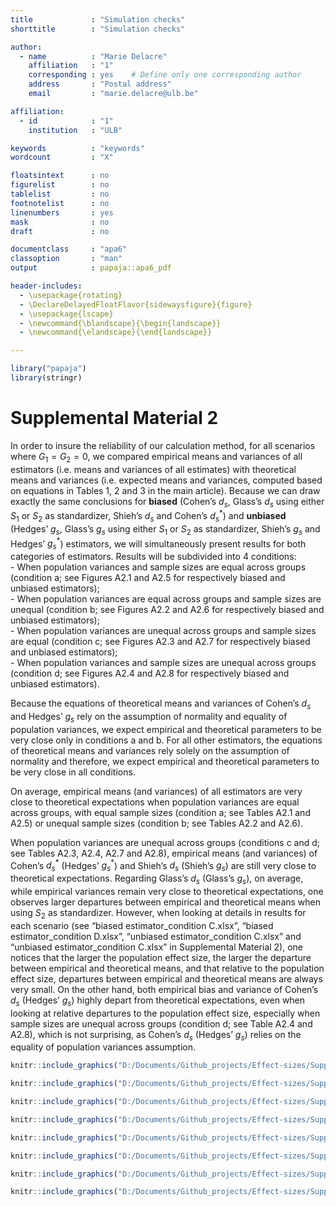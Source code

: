 ```yaml
---
title             : "Simulation checks"
shorttitle        : "Simulation checks"

author: 
  - name          : "Marie Delacre"
    affiliation   : "1"
    corresponding : yes    # Define only one corresponding author
    address       : "Postal address"
    email         : "marie.delacre@ulb.be"

affiliation:
  - id            : "1"
    institution   : "ULB"

keywords          : "keywords"
wordcount         : "X"

floatsintext      : no
figurelist        : no
tablelist         : no
footnotelist      : no
linenumbers       : yes
mask              : no
draft             : no

documentclass     : "apa6"
classoption       : "man"
output            : papaja::apa6_pdf

header-includes:
  - \usepackage{rotating}
  - \DeclareDelayedFloatFlavor{sidewaysfigure}{figure}     
  - \usepackage{lscape}
  - \newcommand{\blandscape}{\begin{landscape}}
  - \newcommand{\elandscape}{\end{landscape}}

---
```


```r
library("papaja")
library(stringr)
```

# Supplemental Material 2

In order to insure the reliability of our calculation method, for all scenarios where $G_1=G_2=0$, we compared empirical means and variances of all estimators (i.e. means and variances of all estimates) with theoretical means and variances (i.e. expected means and variances, computed based on equations in Tables 1, 2 and 3 in the main article). Because we can draw exactly the same conclusions for **biased** (Cohen's $d_s$, Glass's $d_s$ using either $S_1$ or $S_2$ as standardizer, Shieh's $d_s$ and Cohen's $d^*_s$) and **unbiased** (Hedges' $g_s$, Glass's $g_s$ using either $S_1$ or $S_2$ as standardizer, Shieh's $g_s$ and Hedges' $g^*_s$) estimators, we will simultaneously present results for both categories of estimators. Results will be subdivided into 4 conditions:  
- When population variances and sample sizes are equal across groups (condition a; see Figures A2.1 and A2.5 for respectively biased and unbiased estimators);      
- When population variances are equal across groups and sample sizes are unequal (condition b; see Figures A2.2 and A2.6 for respectively biased and unbiased estimators);  
- When population variances are unequal across groups and sample sizes are equal (condition c; see Figures A2.3 and A2.7 for respectively biased and unbiased estimators);  
- When population variances and sample sizes are unequal across groups (condition d; see Figures A2.4 and A2.8 for respectively biased and unbiased estimators).  

Because the equations of theoretical means and variances of Cohen's $d_s$ and Hedges' $g_s$ rely on the assumption of normality and equality of population variances, we expect empirical and theoretical parameters to be very close only in conditions a and b. For all other estimators, the equations of theoretical means and variances rely solely on the assumption of normality and therefore, we expect empirical and theoretical parameters to be very close in all conditions.

On average, empirical means (and variances) of all estimators are very close to theoretical expectations when population variances are equal across groups, with equal sample sizes (condition a; see Tables A2.1 and A2.5) or unequal sample sizes (condition b; see Tables A2.2 and A2.6). 

When population variances are unequal across groups (conditions c and d; see Tables A2.3, A2.4, A2.7 and A2.8), empirical means (and variances) of Cohen's $d^*_s$ (Hedges' $g^*_s$) and Shieh's $d_s$ (Shieh's $g_s$) are still very close to theoretical expectations. Regarding Glass's $d_s$ (Glass's $g_s$), on average, while empirical variances remain very close to theoretical expectations, one observes larger departures between empirical and theoretical means when using $S_2$ as standardizer. However, when looking at details in results for each scenario (see "biased estimator_condition C.xlsx", "biased estimator_condition D.xlsx", "unbiased estimator_condition C.xlsx" and "unbiased estimator_condition C.xlsx" in Supplemental Material 2), one notices that the larger the population effect size, the larger the departure between empirical and theoretical means, and that relative to the population effect size, departures between empirical and theoretical means are always very small. On the other hand, both empirical bias and variance of Cohen's $d_s$ (Hedges' $g_s$) highly depart from theoretical expectations, even when looking at relative departures to the population effect size, especially when sample sizes are unequal across groups (condition d; see Table A2.4 and A2.8), which is not surprising, as Cohen's $d_s$ (Hedges' $g_s$) relies on the equality of population variances assumption.

```r
knitr::include_graphics("D:/Documents/Github_projects/Effect-sizes/Supplemental Material 2/Files/Png tables/Table A2.1.png")
```

```r
knitr::include_graphics("D:/Documents/Github_projects/Effect-sizes/Supplemental Material 2/Files/Png tables/Table A2.2.png")
```

```r
knitr::include_graphics("D:/Documents/Github_projects/Effect-sizes/Supplemental Material 2/Files/Png tables/Table A2.3.png")
```

```r
knitr::include_graphics("D:/Documents/Github_projects/Effect-sizes/Supplemental Material 2/Files/Png tables/Table A2.4.png")
```

```r
knitr::include_graphics("D:/Documents/Github_projects/Effect-sizes/Supplemental Material 2/Files/Png tables/Table A2.5.png")
```

```r
knitr::include_graphics("D:/Documents/Github_projects/Effect-sizes/Supplemental Material 2/Files/Png tables/Table A2.6.png")
```

```r
knitr::include_graphics("D:/Documents/Github_projects/Effect-sizes/Supplemental Material 2/Files/Png tables/Table A2.7.png")
```

```r
knitr::include_graphics("D:/Documents/Github_projects/Effect-sizes/Supplemental Material 2/Files/Png tables/Table A2.8.png")
```
